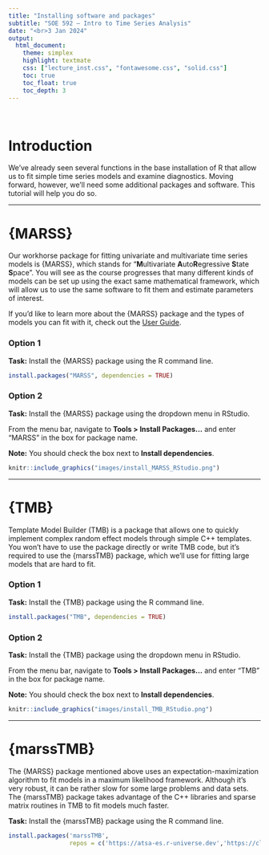 ```yaml
---
title: "Installing software and packages"
subtitle: "SOE 592 – Intro to Time Series Analysis"
date: "<br>3 Jan 2024"
output:
  html_document:
    theme: simplex
    highlight: textmate
    css: ["lecture_inst.css", "fontawesome.css", "solid.css"]
    toc: true
    toc_float: true
    toc_depth: 3
---
```


<br>

# Introduction

We've already seen several functions in the base installation of R that allow us to fit simple time series models and examine diagnostics. Moving forward, however, we'll need some additional packages and software. This tutorial will help you do so.

***

# {MARSS}

Our workhorse package for fitting univariate and multivariate time series models is {MARSS}, which stands for "**M**ultivariate **A**uto**R**egressive **S**tate **S**pace". You will see as the course progresses that many different kinds of models can be set up using the exact same mathematical framework, which will allow us to use the same software to fit them and estimate parameters of interest.

If you'd like to learn more about the {MARSS} package and the types of models you can fit with it, check out the [User Guide](https://cran.r-project.org/web/packages/MARSS/vignettes/UserGuide.pdf).

### Option 1

<div class="boxy boxy-blue boxy-clipboard-list">
**Task:** Install the {MARSS} package using the R command line.
</div>

```r
install.packages("MARSS", dependencies = TRUE)
```

### Option 2

<div class="boxy boxy-blue boxy-clipboard-list">
**Task:** Install the {MARSS} package using the dropdown menu in RStudio.
</div>

From the menu bar, navigate to **Tools > Install Packages...** and enter "MARSS" in the box for package name.

<div class="boxy boxy-red boxy-exclamation">
**Note:** You should check the box next to **Install dependencies**.
</div>

```r
knitr::include_graphics("images/install_MARSS_RStudio.png")
```

***

# {TMB}

Template Model Builder (TMB) is a package that allows one to quickly implement complex random effect models through simple C++ templates. You won't have to use the package directly or write TMB code, but it's required to use the {marssTMB} package, which we'll use for fitting large models that are hard to fit.

### Option 1

<div class="boxy boxy-blue boxy-clipboard-list">
**Task:** Install the {TMB} package using the R command line.
</div>

```r
install.packages("TMB", dependencies = TRUE)
```

### Option 2

<div class="boxy boxy-blue boxy-clipboard-list">
**Task:** Install the {TMB} package using the dropdown menu in RStudio.
</div>

From the menu bar, navigate to **Tools > Install Packages...** and enter "TMB" in the box for package name.

<div class="boxy boxy-red boxy-exclamation">
**Note:** You should check the box next to **Install dependencies**.
</div>

```r
knitr::include_graphics("images/install_TMB_RStudio.png")
```


***

# {marssTMB}

The {MARSS} package mentioned above uses an expectation-maximization algorithm to fit models in a maximum likelihood framework. Although it's very robust, it can be rather slow for some large problems and data sets. The {marssTMB} package takes advantage of the C++ libraries and sparse matrix routines in TMB to fit models much faster.

<div class="boxy boxy-blue boxy-clipboard-list">
**Task:** Install the {marssTMB} package using the R command line.
</div>

```r
install.packages('marssTMB',
                 repos = c('https://atsa-es.r-universe.dev','https://cloud.r-project.org'))
```





